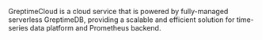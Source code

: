 
GreptimeCloud is a cloud service that is powered by fully-managed serverless GreptimeDB, providing a scalable and efficient solution for time-series data platform and Prometheus backend.

<DocCardList />
